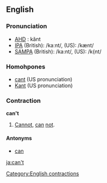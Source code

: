 ==English==
=== Pronunciation ===
*[[w:AHD|AHD]] : kănt
*[[w:IPA|IPA]] (British): /kaːnt/, (US): /kænt/
*[[w:SAMPA|SAMPA]] (British): /ka:nt/, (US): /k{nt/

===Homohpones===
*[[cant]] (US pronunciation)
*[[Kant]] (US pronunciation)<!-- in my (au) accent I pronounce Kant with the US sound and can't with the British sound, but I don't know if this is correct -->

===Contraction===
'''can't'''

#[[Cannot]], [[can]] [[not]].

====Antonyms====
*[[can]]

[[Category:English contractions]]

[[ja:can't]]